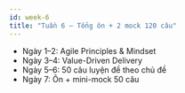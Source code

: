 ```yaml
---
id: week-6
title: "Tuần 6 – Tổng ôn + 2 mock 120 câu"
---
```

- Ngày 1–2: Agile Principles & Mindset
- Ngày 3–4: Value-Driven Delivery
- Ngày 5–6: 50 câu luyện đề theo chủ đề
- Ngày 7: Ôn + mini-mock 50 câu